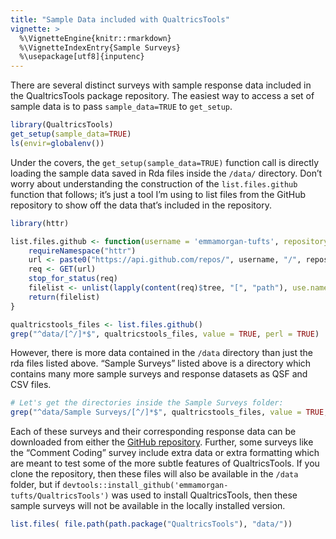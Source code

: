 ```yaml
---
title: "Sample Data included with QualtricsTools"
vignette: >
  %\VignetteEngine{knitr::rmarkdown}
  %\VignetteIndexEntry{Sample Surveys}
  %\usepackage[utf8]{inputenc}
---
```


There are several distinct surveys with sample response data included
in the QualtricsTools package repository. The easiest way to access a 
set of sample data is to pass `sample_data=TRUE` to `get_setup`.
```r
library(QualtricsTools)
get_setup(sample_data=TRUE)
ls(envir=globalenv())
```

Under the covers, the `get_setup(sample_data=TRUE)` function 
call is directly loading the sample data saved in Rda files inside
the `/data/` directory. Don't worry about understanding the construction of the 
`list.files.github` function that follows; it's just a tool I'm using 
to list files from the GitHub repository to show off the data that's 
included in the repository.
```r
library(httr)

list.files.github <- function(username = 'emmamorgan-tufts', repository = "QualtricsTools") {
    requireNamespace("httr")
    url <- paste0("https://api.github.com/repos/", username, "/", repository, "/git/trees/master?recursive=1", collapse="")
    req <- GET(url)
    stop_for_status(req)
    filelist <- unlist(lapply(content(req)$tree, "[", "path"), use.names = F)
    return(filelist)
}

qualtricstools_files <- list.files.github()
grep("^data/[^/]*$", qualtricstools_files, value = TRUE, perl = TRUE)
```

However, there is more data contained in the `/data` directory than just the rda files listed above. "Sample Surveys" listed above is a directory which contains 
many more sample surveys and response datasets as QSF and CSV files. 

```r
# Let's get the directories inside the Sample Surveys folder:
grep("^data/Sample Surveys/[^/]*$", qualtricstools_files, value = TRUE, perl = TRUE)
```

Each of these surveys and their corresponding response data can be downloaded from either the [GitHub repository](https://github.com/emmamorgan-tufts/QualtricsTools). Further, some surveys like the 
"Comment Coding" survey include extra data or extra formatting which are meant to test some of the 
more subtle features of QualtricsTools. If you clone the repository, then these files will also be
available in the `/data` folder, but if `devtools::install_github('emmamorgan-tufts/QualtricsTools')`
was used to install QualtricsTools, then these sample surveys will not be available in the 
locally installed version. 

```r
list.files( file.path(path.package("QualtricsTools"), "data/"))
```
